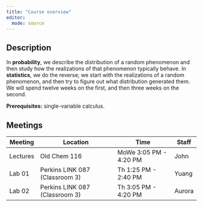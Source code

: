 ```yaml
---
title: "Course overview"
editor: 
  mode: source
---
```


## Description

In **probability**, we describe the distribution of a random phenomenon and then study how the realizations of that phenomenon typically behave. In **statistics**, we do the reverse; we start with the realizations of a random phenomenon, and then try to figure out what distribution generated them. We will spend twelve weeks on the first, and then three weeks on the second.

**Prerequisites:** single-variable calculus.

## Meetings

| Meeting  | Location                       | Time                   | Staff  |
|----------|--------------------------------|------------------------|--------|
| Lectures | Old Chem 116                   | MoWe 3:05 PM - 4:20 PM | John   |
| Lab 01   | Perkins LINK 087 (Classroom 3) | Th 1:25 PM - 2:40 PM   | Yuang  |
| Lab 02   | Perkins LINK 087 (Classroom 3) | Th 3:05 PM - 4:20 PM   | Aurora |
